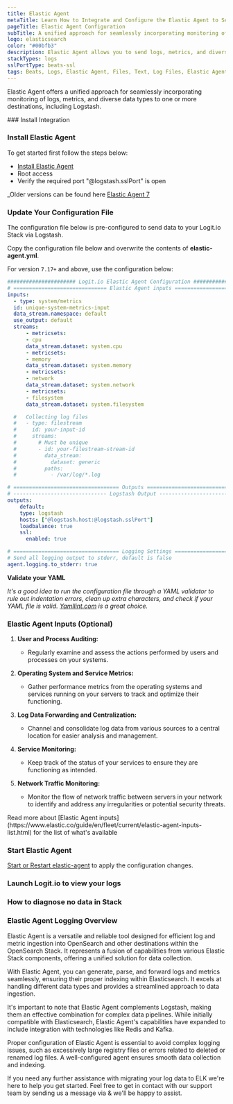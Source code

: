 ```yaml
---
title: Elastic Agent
metaTitle: Learn How to Integrate and Configure the Elastic Agent to Send Logs
pageTitle: Elastic Agent Configuration
subTitle: A unified approach for seamlessly incorporating monitoring of logs, metrics, and other data types
logo: elasticsearch
color: "#00bfb3"
description: Elastic Agent allows you to send logs, metrics, and diverse data types to stacks. Configure Elastic Agent to send logs to Logstash or Elasticsearch.
stackTypes: logs
sslPortType: beats-ssl
tags: Beats, Logs, Elastic Agent, Files, Text, Log Files, Elastic Agent
---
```


Elastic Agent offers a unified approach for seamlessly incorporating monitoring of logs, 
metrics, and diverse data types to one or more destinations, including Logstash.

<Steps>
  ### Install Integration

  <InstallIntegration/>
  
  ### Install Elastic Agent

  To get started first follow the steps below: 

  * [Install Elastic Agent](https://www.elastic.co/guide/en/fleet/current/install-standalone-elastic-agent.html#install-standalone-elastic-agent)
  * Root access
  * Verify the required port "@logstash.sslPort" is open

  _Older versions can be found here [Elastic Agent 7](https://www.elastic.co/guide/en/fleet/7.17/install-standalone-elastic-agent.html#install-standalone-elastic-agent)

  ### Update Your Configuration File

  The configuration file below is pre-configured to send data to your Logit.io Stack via Logstash.
          
  Copy the configuration file below and overwrite the contents of __elastic-agent.yml__.

  For version `7.17+` and above, use the configuration below:

  ```yml copy
  ###################### Logit.io Elastic Agent Configuration ########################
  # ============================== Elastic Agent inputs ==============================
  inputs:
    - type: system/metrics
    id: unique-system-metrics-input
    data_stream.namespace: default
    use_output: default
    streams:
        - metricsets:
        - cpu
        data_stream.dataset: system.cpu
        - metricsets:
        - memory
        data_stream.dataset: system.memory
        - metricsets:
        - network
        data_stream.dataset: system.network
        - metricsets:
        - filesystem
        data_stream.dataset: system.filesystem

    #   Collecting log files
    #   - type: filestream
    #     id: your-input-id
    #     streams:
    #       # Must be unique
    #       - id: your-filestream-stream-id
    #         data_stream:
    #           dataset: generic
    #         paths:
    #           - /var/log/*.log

  # ================================== Outputs ===================================
  # ------------------------------ Logstash Output -------------------------------
  outputs:
      default:
      type: logstash
      hosts: ["@logstash.host:@logstash.sslPort"]
      loadbalance: true
      ssl:
        enabled: true

  # ================================== Logging Settings ===================================
  # Send all logging output to stderr, default is false
  agent.logging.to_stderr: true
  ```

  __Validate your YAML__

  _It's a good idea to run the configuration file through a YAML validator to rule out indentation errors, 
  clean up extra characters, and check if your YAML file is valid. [Yamllint.com](https://yamllint.com) is a great choice._

  ### Elastic Agent Inputs (Optional)

  1. **User and Process Auditing:**
      - Regularly examine and assess the actions performed by users and processes on your systems.

  2. **Operating System and Service Metrics:**
      - Gather performance metrics from the operating systems and services running on your servers to track and optimize their functioning.

  3. **Log Data Forwarding and Centralization:**
      - Channel and consolidate log data from various sources to a central location for easier analysis and management.

  4. **Service Monitoring:**
      - Keep track of the status of your services to ensure they are functioning as intended.

  5. **Network Traffic Monitoring:**
      - Monitor the flow of network traffic between servers in your network to identify and address any irregularities or potential security threats.


  <Callout type="info">
    Read more about [Elastic Agent inputs](https://www.elastic.co/guide/en/fleet/current/elastic-agent-inputs-list.html) for the list of what's available
  </Callout>

  ### Start Elastic Agent

  [Start or Restart elastic-agent](https://www.elastic.co/guide/en/fleet/7.17/install-standalone-elastic-agent.html#install-standalone-elastic-agent) to apply the configuration changes.

  ### Launch Logit.io to view your logs

  <LaunchVisualizer type="logs" />

  ### How to diagnose no data in Stack

  <DiagnoseNoData />

</Steps>

### Elastic Agent Logging Overview
Elastic Agent is a versatile and reliable tool designed for efficient log and metric ingestion into OpenSearch and other destinations within the OpenSearch Stack. It represents a fusion of capabilities from various Elastic Stack components, offering a unified solution for data collection.

With Elastic Agent, you can generate, parse, and forward logs and metrics seamlessly, ensuring their proper indexing within Elasticsearch. It excels at handling different data types and provides a streamlined approach to data ingestion.

It's important to note that Elastic Agent complements Logstash, making them an effective combination for complex data pipelines. While initially compatible with Elasticsearch, Elastic Agent's capabilities have expanded to include integration with technologies like Redis and Kafka.

Proper configuration of Elastic Agent is essential to avoid complex logging issues, such as excessively large registry files or errors related to deleted or renamed log files. A well-configured agent ensures smooth data collection and indexing.

If you need any further assistance with migrating your log data to ELK we're here to help you get started. Feel free to get in contact with our support team by sending us a message via <IntercomButton text="live chat" /> & we'll be happy to assist.